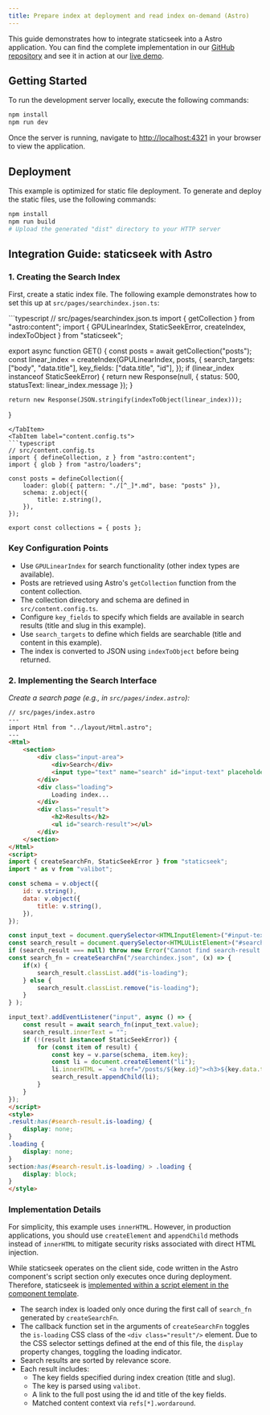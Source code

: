 ```yaml
---
title: Prepare index at deployment and read index on-demand (Astro)
---
```



This guide demonstrates how to integrate staticseek into a Astro application. 
You can find the complete implementation in our [GitHub repository](https://github.com/osawa-naotaka/staticseek/tree/main/example/astro/02.preindexed) and
see it in action at our [live demo](https://staticseek-astro.pages.dev/).

## Getting Started

To run the development server locally, execute the following commands:

```bash
npm install
npm run dev
```

Once the server is running, navigate to [http://localhost:4321](http://localhost:4321) in your browser to view the application.

## Deployment

This example is optimized for static file deployment. To generate and deploy the static files, use the following commands:

```bash
npm install
npm run build
# Upload the generated "dist" directory to your HTTP server
```

## Integration Guide: staticseek with Astro

### 1. Creating the Search Index

First, create a static index file. The following example demonstrates how to set this up at `src/pages/searchindex.json.ts`:

<Tabs syncKey="createIndex">
<TabItem label="searchindex.json.ts">
```typescript
// src/pages/searchindex.json.ts
import { getCollection } from "astro:content";
import { GPULinearIndex, StaticSeekError, createIndex, indexToObject } from "staticseek";

export async function GET() {
    const posts = await getCollection("posts");
    const linear_index = createIndex(GPULinearIndex, posts, {
        search_targets: ["body", "data.title"],
        key_fields: ["data.title", "id"],
    });
    if (linear_index instanceof StaticSeekError) {
        return new Response(null, { status: 500, statusText: linear_index.message });
    }

    return new Response(JSON.stringify(indexToObject(linear_index)));
}
```
</TabItem>
<TabItem label="content.config.ts">
```typescript
// src/content.config.ts
import { defineCollection, z } from "astro:content";
import { glob } from "astro/loaders";

const posts = defineCollection({
    loader: glob({ pattern: "./[^_]*.md", base: "posts" }),
    schema: z.object({
        title: z.string(),
    }),
});

export const collections = { posts };
```
</TabItem>
</Tabs>

### Key Configuration Points
- Use `GPULinearIndex` for search functionality (other index types are available).
- Posts are retrieved using Astro's `getCollection` function from the content collection.
- The collection directory and schema are defined in `src/content.config.ts`.
- Configure `key_fields` to specify which fields are available in search results (title and slug in this example).
- Use `search_targets` to define which fields are searchable (title and content in this example).
- The index is converted to JSON using `indexToObject` before being returned.

### 2. Implementing the Search Interface

_Create a search page (e.g., in `src/pages/index.astro`):_

```html
// src/pages/index.astro
---
import Html from "../layout/Html.astro";
---
<Html>
	<section>
		<div class="input-area">
			<div>Search</div>
			<input type="text" name="search" id="input-text" placeholder="Type your search query in English..." />
		</div>
		<div class="loading">
			Loading index...
		</div>
		<div class="result">
			<h2>Results</h2>
			<ul id="search-result"></ul>
		</div>
	</section>
</Html>
<script>
import { createSearchFn, StaticSeekError } from "staticseek";
import * as v from "valibot";

const schema = v.object({
	id: v.string(),
	data: v.object({
		title: v.string(),
	}),
});

const input_text = document.querySelector<HTMLInputElement>("#input-text");
const search_result = document.querySelector<HTMLUListElement>("#search-result");
if (search_result === null) throw new Error("Cannot find search-result.");
const search_fn = createSearchFn("/searchindex.json", (x) => {
	if(x) {
		search_result.classList.add("is-loading");
	} else {
		search_result.classList.remove("is-loading");
	}
} );

input_text?.addEventListener("input", async () => {
	const result = await search_fn(input_text.value);
	search_result.innerText = "";
	if (!(result instanceof StaticSeekError)) {
		for (const item of result) {
			const key = v.parse(schema, item.key);
			const li = document.createElement("li");
			li.innerHTML = `<a href="/posts/${key.id}"><h3>${key.data.title}</h3></a><p>${item.refs[0].wordaround}</p>`;
			search_result.appendChild(li);
		}
	}
});
</script>
<style>
.result:has(#search-result.is-loading) {
	display: none;
}
.loading {
	display: none;
}
section:has(#search-result.is-loading) > .loading {
	display: block;
}
</style>
```

### Implementation Details

For simplicity, this example uses `innerHTML`. However, in production applications, you should use `createElement` and `appendChild` methods instead of `innerHTML` to mitigate security risks associated with direct HTML injection.

While staticseek operates on the client side, code written in the Astro component's script section only executes once during deployment. Therefore, staticseek is [implemented within a script element in the component template](https://docs.astro.build/en/guides/client-side-scripts/).

- The search index is loaded only once during the first call of `search_fn` generated by `createSearchFn`.
- The callback function set in the arguments of `createSearchFn` toggles the `is-loading` CSS class of the `<div class="result"/>` element. Due to the CSS selector settings defined at the end of this file, the `display` property changes, toggling the loading indicator.
- Search results are sorted by relevance score.
- Each result includes:
  - The key fields specified during index creation (title and slug).
  - The key is parsed using `valibot`.
  - A link to the full post using the id and title of the key fields.
  - Matched content context via `refs[*].wordaround`.